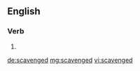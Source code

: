 ==English==

===Verb===
{{head|en}}

# {{en-past of|scavenge}}

[[de:scavenged]]
[[mg:scavenged]]
[[vi:scavenged]]